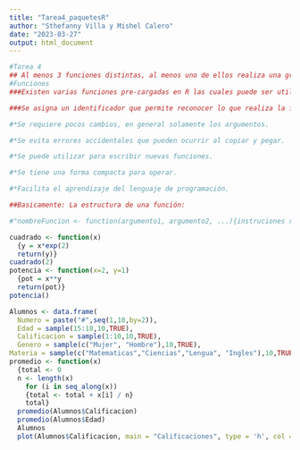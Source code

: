 ```yaml
---
title: "Tarea4_paquetesR"
author: "Sthefanny Villa y Mishel Calero"
date: "2023-03-27"
output: html_document
---
```

```r
#Tarea 4
## Al menos 3 funciones distintas, al menos uno de ellos realiza una gráfica utilizando ggplot
#Funciones
###Existen varias funciones pre-cargadas en R las cuales puede ser utilizadas a la vez para esscribir nuevas funciones.Se tiene operaciones para las cuales no se tiene funciones definidas, por lo tanto deben ser escritas. Una función es un bloque de instrucciones que pueden ser utilizadas continuamente en un programa, es decir, permite automatizar operaciones. Generar funciones es más productivo que copiar y pegar las instrucciones cada vez que se necesita, por lo tanto tiene las siguientes ventajas:

###Se asigna un identificador que permite reconocer lo que realiza la función.

#*Se requiere pocos cambios, en general solamente los argumentos.

#*Se evita errores accidentales que pueden ocurrir al copiar y pegar.

#*Se puede utilizar para escribir nuevas funciones.

#*Se tiene una forma compacta para operar.

#*Facilita el aprendizaje del lenguaje de programación.

##Basicamente: La estructura de una función:

#"nombreFuncion <- function(argumento1, argumento2, ...){instruciones return(resultado)}"
```
```r
cuadrado <- function(x)
  {y = x*exp(2) 
  return(y)}
cuadrado(2)
potencia <- function(x=2, y=1)
  {pot = x**y
  return(pot)}
potencia()
```

```r
Alumnos <- data.frame(
  Numero = paste("#",seq(1,10,by=2)),
  Edad = sample(15:18,10,TRUE),
  Calificacion = sample(1:10,10,TRUE),
  Genero = sample(c("Mujer", "Hombre"),10,TRUE),
Materia = sample(c("Matematicas","Ciencias","Lengua", "Ingles"),10,TRUE))
promedio <- function(x) 
  {total <- 0
  n <- length(x)
    for (i in seq_along(x)) 
    {total <- total + x[i] / n}
    total}
  promedio(Alumnos$Calificacion)
  promedio(Alumnos$Edad)
  Alumnos
  plot(Alumnos$Calificacion, main = "Calificaciones", type = 'h', col = rainbow(10), bg="brown3", xlim = c(0, 10), ylim = c(0, 10),xlab = "Estudiante", ylab = "Calificacion")

```
```r
```
```r
```
